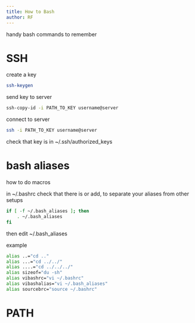 ```yaml
---
title: How to Bash
author: RF
---
```


handy bash commands to remember

# SSH

create a key

```bash
ssh-keygen
```

send key to server

```bash
ssh-copy-id -i PATH_TO_KEY username@server
```

connect to server

```bash

ssh -i PATH_TO_KEY username@server

```

check that key is in ~/.ssh/authorized_keys


# bash aliases

how to do macros

in ~/.bashrc check that there is or add, to separate your aliases from other setups

```bash
if [ -f ~/.bash_aliases ]; then
    . ~/.bash_aliases
fi
```

then edit ~/.bash_aliases

example
```bash
alias ..="cd .."
alias ...="cd ../../"
alias ....="cd ../../../"
alias sizeof="du -sh"
alias vibashrc="vi ~/.bashrc"
alias vibashalias="vi ~/.bash_aliases"
alias sourcebrc="source ~/.bashrc"
```


# PATH